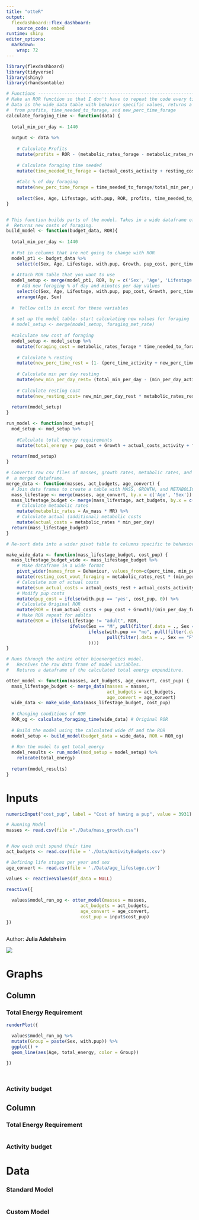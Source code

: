```yaml
---
title: "otteR"
output: 
  flexdashboard::flex_dashboard:
    source_code: embed
runtime: shiny
editor_options:
  markdown:
    wrap: 72
---
```


```r
library(flexdashboard)
library(tidyverse)
library(shiny)
library(rhandsontable)
```

```r
# Functions ------------------------------------------------------------
# Make an ROR function so that I don't have to repeat the code every time I change conditions
# Data is the wide_data table with behavior specific values, returns a dataframe that calculated
#  from profits, time_needed_to_forage, and new_perc_time_forage
calculate_foraging_time <- function(data) {
  
  total_min_per_day <- 1440
  
  output <- data %>% 
    
    # Calculate Profits
    mutate(profits = ROR - (metabolic_rates_forage - metabolic_rates_rest)) %>% 
    
    # Calculate foraging time needed
    mutate(time_needed_to_forage = (actual_costs_activity + resting_cost_wout_foraging)/ profits) %>% 
    
    #Calc % of day foraging
    mutate(new_perc_time_forage = time_needed_to_forage/total_min_per_day) %>% 
    
    select(Sex, Age, Lifestage, with.pup, ROR, profits, time_needed_to_forage, new_perc_time_forage)
}


# This function builds parts of the model. Takes in a wide dataframe of activity specific rates and costs.
#  Returns new costs of foraging.
build_model <- function(budget_data, ROR){  
  
  total_min_per_day <- 1440
  
  # Put in columns that are not going to change with ROR
  model_pt1 <- budget_data %>%
    select(c(Sex, Age, Lifestage, with.pup, Growth, pup_cost, perc_time_activity, min_per_day_activity, actual_costs_activity, metabolic_rates_forage, metabolic_rates_rest)) 
  
  # Attach ROR table that you want to use
  model_setup <- merge(model_pt1, ROR, by = c('Sex', 'Age', 'Lifestage', 'with.pup')) %>% 
    # Add new foraging % of day and minutes per day values
    select(c(Sex, Age, Lifestage, with.pup, pup_cost, Growth, perc_time_activity, min_per_day_activity, actual_costs_activity, new_perc_time_forage, metabolic_rates_forage, time_needed_to_forage, metabolic_rates_rest)) %>%
    arrange(Age, Sex)
  
  #  Yellow cells in excel for these variables 
  
  # set up the model table- start calculating new values for foraging
  # model_setup <- merge(model_setup, foraging_met_rate)
  
  #calculate new cost of foraging
  model_setup <- model_setup %>% 
    mutate(foraging_cost = metabolic_rates_forage * time_needed_to_forage) %>% 
    
    # Calculate % resting
    mutate(new_perc_time_rest = (1- (perc_time_activity + new_perc_time_forage))) %>% 
    
    # Calculate min per day resting
    mutate(new_min_per_day_rest= (total_min_per_day - (min_per_day_activity + time_needed_to_forage))) %>% 
    
    # Calculate resting cost
    mutate(new_resting_cost= new_min_per_day_rest * metabolic_rates_rest)
  
  return(model_setup)
}

run_model <- function(mod_setup){
  mod_setup <- mod_setup %>% 
    
    #Calculate total energy requirements
    mutate(total_energy = pup_cost + Growth + actual_costs_activity + foraging_cost + new_resting_cost)
  
  return(mod_setup)
}

# Converts raw csv files of masses, growth rates, metabolic rates, and costs of behaviors into
#  a merged dataframe.
merge_data <- function(masses, act_budgets, age_convert) {
  # Join data frames to create a table with MASS, GROWTH, and METABOLIC RATES per behavior
  mass_lifestage <- merge(masses, age_convert, by.x = c('Age', 'Sex')) #, all.x = TRUE) # would make blank rows
  mass_lifestage_budget <- merge(mass_lifestage, act_budgets, by.x = c('Sex', 'Lifestage'))  %>% 
    # Calculate metabolic rates
    mutate(metabolic_rates = Av_mass * MR) %>% 
    # Calculate actual (additional) metabolic costs
    mutate(actual_costs = metabolic_rates * min_per_day)
  return(mass_lifestage_budget)
}

# Re-sort data into a wider pivot table to columns specific to behavior: 

make_wide_data <- function(mass_lifestage_budget, cost_pup) {
  mass_lifestage_budget_wide <- mass_lifestage_budget %>%
    # Make dataframe in a wide format
    pivot_wider(names_from = Behaviour, values_from=c(perc_time, min_per_day, MR, metabolic_rates, actual_costs)) %>% 
    mutate(resting_cost_wout_foraging = metabolic_rates_rest * (min_per_day_rest + min_per_day_forage)) %>% 
    # Calculate sum of actual costs
    mutate(sum_actual_costs = actual_costs_rest + actual_costs_activity + actual_costs_forage) %>% 
    # Modify pup costs
    mutate(pup_cost = ifelse(with.pup == 'yes', cost_pup, 0)) %>% 
    # Calculate Original ROR
    mutate(ROR = (sum_actual_costs + pup_cost + Growth)/(min_per_day_forage)) %>%
    # Make ROR repeat for adults
    mutate(ROR = ifelse(Lifestage != "adult", ROR,
                        ifelse(Sex == "M", pull(filter(.data = ., Sex == "M", Age == 3), ROR),
                               ifelse(with.pup == "no", pull(filter(.data = ., Sex == "F", with.pup=="no", Age == 2), ROR),
                                      pull(filter(.data = ., Sex == "F", with.pup=="yes", Age == 2), ROR)
                               ))))
}

# Runs through the entire otter bioenergetics model. 
#   Receives the raw data frame of model variables.
#   Returns a dataframe of the calculated total energy expenditure.

otter_model <- function(masses, act_budgets, age_convert, cost_pup) {
  mass_lifestage_budget <- merge_data(masses = masses,
                                      act_budgets = act_budgets,
                                      age_convert = age_convert)
  wide_data <- make_wide_data(mass_lifestage_budget, cost_pup)
  
  # Changing conditions of ROR
  ROR_og <- calculate_foraging_time(wide_data) # Original ROR
  
  # Build the model using the calculated wide df and the ROR
  model_setup <- build_model(budget_data = wide_data, ROR = ROR_og)
  
  # Run the model to get total_energy
  model_results <- run_model(mod_setup = model_setup) %>% 
    relocate(total_energy)
  
  return(model_results)
}
```

# Inputs {.sidebar}

```r
numericInput("cost_pup", label = "Cost of having a pup", value = 3931)
```

```r
# Running Model
masses <- read.csv(file ="./Data/mass_growth.csv")


# How each unit spend their time
act_budgets <- read.csv(file = './Data/ActivityBudgets.csv')

# Defining life stages per year and sex
age_convert <- read.csv(file = './Data/age_lifestage.csv')

values <- reactiveValues(df_data = NULL)

reactive({
  
  values$model_run_og <- otter_model(masses = masses,
                            act_budgets = act_budgets,
                            age_convert = age_convert,
                            cost_pup = input$cost_pup)
})



```

Author: **Julia Adelsheim**

![](Pictures/Sea%20Otter.png)

# Graphs

## Column {data-width="650"}

### Total Energy Requirement

```r
renderPlot({
  
  values$model_run_og %>% 
  mutate(Group = paste(Sex, with.pup)) %>% 
  ggplot() +
  geom_line(aes(Age, total_energy, color = Group))

})




```

### Activity budget

## Column {data-width="650"}

### Total Energy Requirement

```r


```

### Activity budget

# Data

### Standard Model

```r


```

### Custom Model

